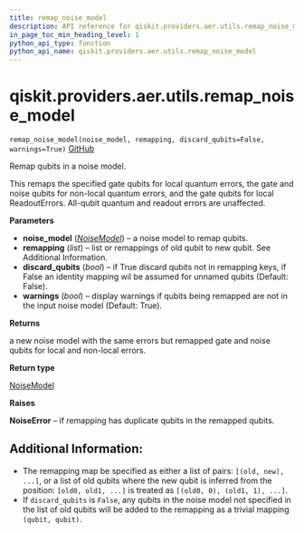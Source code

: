 ```yaml
---
title: remap_noise_model
description: API reference for qiskit.providers.aer.utils.remap_noise_model
in_page_toc_min_heading_level: 1
python_api_type: function
python_api_name: qiskit.providers.aer.utils.remap_noise_model
---
```


<span id="qiskit-providers-aer-utils-remap-noise-model" />

# qiskit.providers.aer.utils.remap\_noise\_model

<span id="qiskit.providers.aer.utils.remap_noise_model" />

`remap_noise_model(noise_model, remapping, discard_qubits=False, warnings=True)` [GitHub](https://github.com/qiskit/qiskit-aer/tree/stable/0.7/qiskit/providers/aer/utils/noise_remapper.py "view source code")

Remap qubits in a noise model.

This remaps the specified gate qubits for local quantum errors, the gate and noise qubits for non-local quantum errors, and the gate qubits for local ReadoutErrors. All-qubit quantum and readout errors are unaffected.

**Parameters**

*   **noise\_model** ([*NoiseModel*](qiskit.providers.aer.noise.NoiseModel "qiskit.providers.aer.noise.NoiseModel")) – a noise model to remap qubits.
*   **remapping** (*list*) – list or remappings of old qubit to new qubit. See Additional Information.
*   **discard\_qubits** (*bool*) – if True discard qubits not in remapping keys, if False an identity mapping wil be assumed for unnamed qubits (Default: False).
*   **warnings** (*bool*) – display warnings if qubits being remapped are not in the input noise model (Default: True).

**Returns**

a new noise model with the same errors but remapped gate and noise qubits for local and non-local errors.

**Return type**

[NoiseModel](qiskit.providers.aer.noise.NoiseModel "qiskit.providers.aer.noise.NoiseModel")

**Raises**

**NoiseError** – if remapping has duplicate qubits in the remapped qubits.

## Additional Information:

*   The remapping map be specified as either a list of pairs: `[(old, new), ...]`, or a list of old qubits where the new qubit is inferred from the position: `[old0, old1, ...]` is treated as `[(old0, 0), (old1, 1), ...]`.
*   If `discard_qubits` is `False`, any qubits in the noise model not specified in the list of old qubits will be added to the remapping as a trivial mapping `(qubit, qubit)`.

